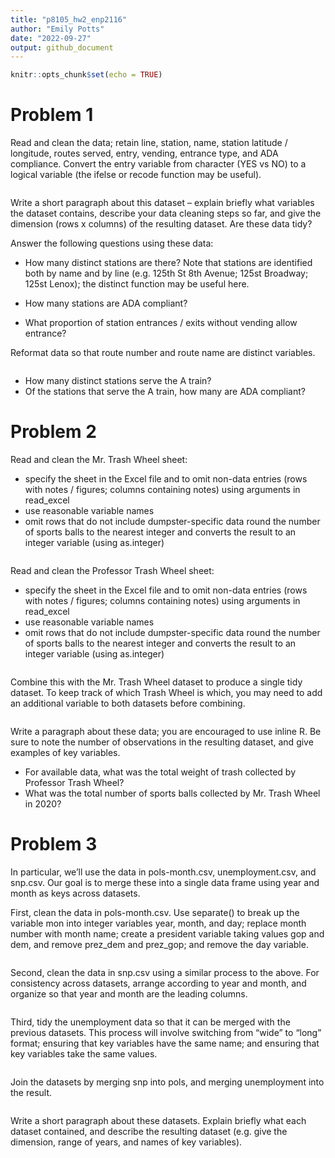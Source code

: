 ```yaml
---
title: "p8105_hw2_enp2116"
author: "Emily Potts"
date: "2022-09-27"
output: github_document
---
```


```r
knitr::opts_chunk$set(echo = TRUE)
```

# Problem 1

Read and clean the data; retain line, station, name, station latitude / longitude, routes served, entry, vending, entrance type, and ADA compliance. Convert the entry variable from character (YES vs NO) to a logical variable (the ifelse or recode function may be useful).
```r

```
Write a short paragraph about this dataset – explain briefly what variables the dataset contains, describe your data cleaning steps so far, and give the dimension (rows x columns) of the resulting dataset. Are these data tidy?

Answer the following questions using these data:

* How many distinct stations are there? Note that stations are identified both by name and by line (e.g. 125th St 8th Avenue; 125st Broadway; 125st Lenox); the distinct function may be useful here.

* How many stations are ADA compliant?

* What proportion of station entrances / exits without vending allow entrance?

Reformat data so that route number and route name are distinct variables. 
```r

```

* How many distinct stations serve the A train? 
* Of the stations that serve the A train, how many are ADA compliant?



# Problem 2

Read and clean the Mr. Trash Wheel sheet:

* specify the sheet in the Excel file and to omit non-data entries (rows with notes / figures; columns containing notes) using arguments in read_excel
* use reasonable variable names
* omit rows that do not include dumpster-specific data
round the number of sports balls to the nearest integer and converts the result to an integer variable (using as.integer)
```r

```

Read and clean the Professor Trash Wheel sheet:

* specify the sheet in the Excel file and to omit non-data entries (rows with notes / figures; columns containing notes) using arguments in read_excel
* use reasonable variable names
* omit rows that do not include dumpster-specific data
round the number of sports balls to the nearest integer and converts the result to an integer variable (using as.integer)
```r

```

Combine this with the Mr. Trash Wheel dataset to produce a single tidy dataset. To keep track of which Trash Wheel is which, you may need to add an additional variable to both datasets before combining.
```r

```

Write a paragraph about these data; you are encouraged to use inline R. Be sure to note the number of observations in the resulting dataset, and give examples of key variables. 

* For available data, what was the total weight of trash collected by Professor Trash Wheel? 
* What was the total number of sports balls collected by Mr. Trash Wheel in 2020?



# Problem 3
In particular, we’ll use the data in pols-month.csv, unemployment.csv, and snp.csv. Our goal is to merge these into a single data frame using year and month as keys across datasets.

First, clean the data in pols-month.csv. Use separate() to break up the variable mon into integer variables year, month, and day; replace month number with month name; create a president variable taking values gop and dem, and remove prez_dem and prez_gop; and remove the day variable.
```r

```

Second, clean the data in snp.csv using a similar process to the above. For consistency across datasets, arrange according to year and month, and organize so that year and month are the leading columns.
```r

```

Third, tidy the unemployment data so that it can be merged with the previous datasets. This process will involve switching from “wide” to “long” format; ensuring that key variables have the same name; and ensuring that key variables take the same values.
```r

```


Join the datasets by merging snp into pols, and merging unemployment into the result.
```r

```

Write a short paragraph about these datasets. Explain briefly what each dataset contained, and describe the resulting dataset (e.g. give the dimension, range of years, and names of key variables).


